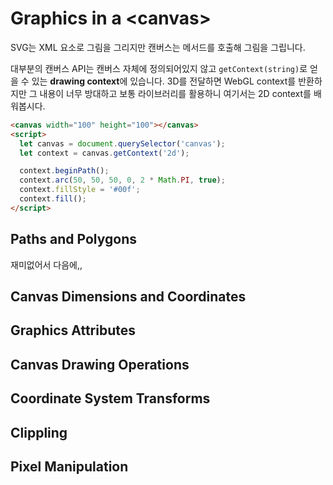 # Graphics in a \<canvas>

SVG는 XML 요소로 그림을 그리지만 캔버스는 메서드를 호출해 그림을 그립니다.

대부분의 캔버스 API는 캔버스 자체에 정의되어있지 않고 `getContext(string)`로
얻을 수 있는 **drawing context**에 있습니다. 3D를 전달하면 WebGL context를
반환하지만 그 내용이 너무 방대하고 보통 라이브러리를 활용하니 여기서는 2D
context를 배워봅시다.

```html
<canvas width="100" height="100"></canvas>
<script>
  let canvas = document.querySelector('canvas');
  let context = canvas.getContext('2d');

  context.beginPath();
  context.arc(50, 50, 50, 0, 2 * Math.PI, true);
  context.fillStyle = '#00f';
  context.fill();
</script>
```

## Paths and Polygons

재미없어서 다음에,,

## Canvas Dimensions and Coordinates

## Graphics Attributes

## Canvas Drawing Operations

## Coordinate System Transforms

## Clippling

## Pixel Manipulation
